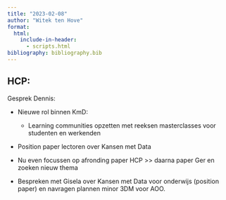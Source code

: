 ```yaml
---
title: "2023-02-08"
author: "Witek ten Hove"
format:
  html:
    include-in-header:
      - scripts.html
bibliography: bibliography.bib
---
```


## HCP:

Gesprek Dennis:

-   Nieuwe rol binnen KmD:

    -   Learning communities opzetten met reeksen masterclasses voor studenten en werkenden

-   Position paper lectoren over Kansen met Data

-   Nu even focussen op afronding paper HCP \>\> daarna paper Ger en zoeken nieuw thema

-   Bespreken met Gisela over Kansen met Data voor onderwijs (position paper) en navragen plannen minor 3DM voor AOO.
